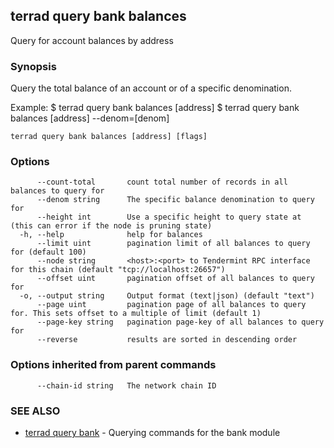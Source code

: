 ## terrad query bank balances

Query for account balances by address

### Synopsis

Query the total balance of an account or of a specific denomination.

Example:
  $ terrad query bank balances [address]
  $ terrad query bank balances [address] --denom=[denom]

```
terrad query bank balances [address] [flags]
```

### Options

```
      --count-total       count total number of records in all balances to query for
      --denom string      The specific balance denomination to query for
      --height int        Use a specific height to query state at (this can error if the node is pruning state)
  -h, --help              help for balances
      --limit uint        pagination limit of all balances to query for (default 100)
      --node string       <host>:<port> to Tendermint RPC interface for this chain (default "tcp://localhost:26657")
      --offset uint       pagination offset of all balances to query for
  -o, --output string     Output format (text|json) (default "text")
      --page uint         pagination page of all balances to query for. This sets offset to a multiple of limit (default 1)
      --page-key string   pagination page-key of all balances to query for
      --reverse           results are sorted in descending order
```

### Options inherited from parent commands

```
      --chain-id string   The network chain ID
```

### SEE ALSO

* [terrad query bank](terrad_query_bank.md)	 - Querying commands for the bank module


